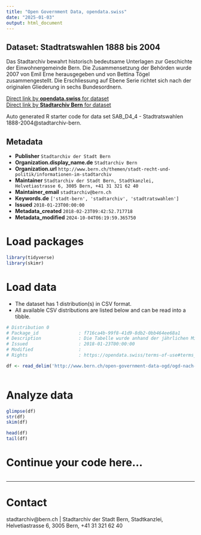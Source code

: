 ```yaml
---
title: "Open Government Data, opendata.swiss"
date: "2025-01-03"
output: html_document
---
```


## Dataset: Stadtratswahlen 1888 bis 2004

Das Stadtarchiv bewahrt historisch bedeutsame Unterlagen zur Geschichte der Einwohnergemeinde Bern. Die Zusammensetzung der Behörden wurde 2007 von Emil Erne herausgegeben und von Bettina Tögel zusammengestellt. Die Erschliessung auf Ebene Serie richtet sich nach der originalen Gliederung in sechs Bundesordnern.

[Direct link by **opendata.swiss** for dataset](https://opendata.swiss/de/dataset/de-stadtratswahlen-1888-bis-2004)<br>
[Direct link by **Stadtarchiv Bern** for dataset](http://www.bern.ch/open-government-data-ogd/ogd-nach-themen/stadtarchiv-ogd)

Auto generated R starter code for data set SAB_D4_4 - Stadtratswahlen 1888-2004@stadtarchiv-bern.

## Metadata

- **Publisher** `Stadtarchiv der Stadt Bern`
- **Organization.display_name.de** `Stadtarchiv Bern`
- **Organization.url** `http://www.bern.ch/themen/stadt-recht-und-politik/informationen-im-stadtarchiv`
- **Maintainer** `Stadtarchiv der Stadt Bern, Stadtkanzlei, Helvetiastrasse 6, 3005 Bern, +41 31 321 62 40`
- **Maintainer_email** `stadtarchiv@bern.ch`
- **Keywords.de** `['stadt-bern', 'stadtarchiv', 'stadtratswahlen']`
- **Issued** `2018-01-23T00:00:00`
- **Metadata_created** `2018-02-23T09:42:52.717718`
- **Metadata_modified** `2024-10-04T06:19:59.365750`


# Load packages

```r

library(tidyverse)
library(skimr)

```

# Load data

-   The dataset has 1 distribution(s) in CSV format.
-   All available CSV distributions are listed below and can be read into a tibble.

```r

# Distribution 0
# Package_id               : f716ca4b-99f8-41d9-8db2-0bb464ee68a1
# Description              : Die Tabelle wurde anhand der jährlichen Mitgliederlisten des Stadtrates erstellt, wo die benutzten Quellen im einzelnen aufgeführt sind. Die Gemeindewahlen fanden üblicherweise im Dezember des Vorjahres statt.
# Issued                   : 2018-01-23T00:00:00
# Modified                 : 
# Rights                   : https://opendata.swiss/terms-of-use#terms_by

df <- read_delim('http://www.bern.ch/open-government-data-ogd/ogd-nach-themen/stadtarchiv-ogd/download-zusammensetzung_der_behoerden_1832_bis_2005-ogd/stadtratswahlen-1888-bis-2004.txt/download')



```

# Analyze data

```r

glimpse(df)
str(df)
skim(df)

head(df)
tail(df)

```

# Continue your code here...

```r

```

------------------------------------------------------------------------

# Contact

stadtarchiv@bern.ch | Stadtarchiv der Stadt Bern, Stadtkanzlei, Helvetiastrasse 6, 3005 Bern, +41 31 321 62 40
